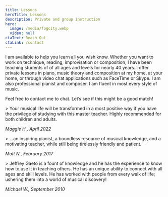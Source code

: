 ```yaml
---
title: Lessons
heroTitle: Lessons
description: Private and group instruction
hero:
  image: /media/fogcity.webp
  video: null
ctaText: Reach Out
ctaLink: /contact
---
```


I am available to help you learn all you wish know. Whether you want to work on technique, reading, improvisation or composition, I have been teaching students of of all ages and levels for nearly 40 years. I offer private lessons in piano, music theory and composition at my home, at your home, or through video chat applications such as FaceTime or Skype. I am also professional pianist and composer. I am fluent in most every style of music.

Feel free to contact me to chat. Let’s see if this might be a good match!

<ImageTextBlock src="/media/piano.webp" alt="Maggie H." imageWidth="50" imageOnLeft={true} topAlign={false}>
> Your musical life will be transformed in a most positive way if you have the privilege of studying with this master teacher. Highly recommended for both children and adults.

_Maggie H., April 2022_

</ImageTextBlock>

<ImageTextBlock src="/media/piano.webp" alt="Matt N." imageWidth="50" imageOnLeft={false} topAlign={false}>
> ...an inspiring pianist, a boundless resource of musical knowledge, and a motivating teacher, while still being tirelessly friendly and patient.

_Matt N., February 2017_

</ImageTextBlock>

<ImageTextBlock src="/media/piano.webp" alt="Michael W." imageWidth="50" imageOnLeft={true} topAlign={false}>
> Jeffrey Gaeto is a fount of knowledge and he has the experience to know how to use it in teaching others. He has an unique ability to connect with all ages and skill levels. He has worked with people from every walk of life; ushering them into a world of musical discovery!

_Michael W., September 2010_

</ImageTextBlock>
